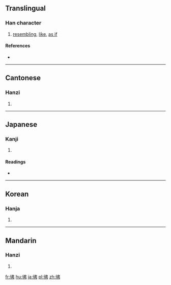 {{also|髴}}
==Translingual==

===Han character===
{{Han char|rn=60|rad=彳|as=05|sn=8|four=2522<sub>7</sub>|canj=竹人中中弓 (HOLLN)|ids=⿰[[彳]][[弗]]}}

# [[resembling]], [[like]], [[as if]]

====References====
* {{Han ref|kx=0365.300|dkj=10071|dj=0685.210|hdz=20817.080|uh=5F7F|ud=24447|bh=A9BB|bd=43451}}

----

==Cantonese==

===Hanzi===
{{yue-hanzi|jyut=|y=fat1}}

# {{defn|lang=yue|sort=彳05}}

----

==Japanese==

===Kanji===
{{ja-kanji|grade=|rs=彳05}}

# {{defn|lang=ja|sort=彳05}}

====Readings====
* {{ja-readings|on=[[ふつ]] (futsu), [[ふち]] (fuchi)|kun=[[にかよう]] (nikayou), [[ほのか]] (honoka)}}

----

==Korean==

===Hanja===
{{ko-hanja|hangeul=불|eumhun=|rv=bul|mr=pul|y=pul}}

# {{defn|lang=ko|sort=彳05}}

----

==Mandarin==

===Hanzi===
{{cmn-hanzi|pin=[[fú]] ([[fu2]])|wg=fu<sup>2</sup>}}

# {{defn|lang=cmn|sort=彳05}}

[[fr:彿]]
[[hu:彿]]
[[ja:彿]]
[[pl:彿]]
[[zh:彿]]